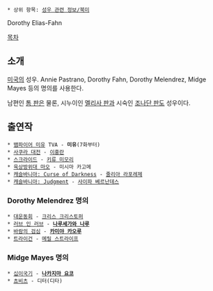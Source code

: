  * 상위 항목: [[성우 관련 정보/북미]]

Dorothy Elias-Fahn

[[목차]]
== 소개 ==
[[미국]]의 성우. Annie Pastrano, Dorothy Fahn, Dorothy Melendrez, Midge Mayes 등의 명의를 사용한다.
 
남편인 [[톰 판]]은 물론, 시누이인 [[멜리사 판]]과 시숙인 [[조나단 판]]도 성우이다.

== 출연작 ==
 * [[뱀파이어 미유]] TVA - '''미유'''(7화부터)
 * [[사쿠라 대전]] - [[이홍란]]
 * [[스크라이드]] - [[키류 미모리]]
 * [[육상방위대 마오]] - 미시마 카고메
 * [[악마성 드라큘라 어둠의 저주|캐슬바니아: Curse of Darkness]] - [[줄리아 라포레제]]
 * [[악마성 드라큘라 저지먼트|캐슬바니아: Judgment]] - [[사이파 베르난데스]]

=== Dorothy Melendrez 명의 ===
 * [[대운동회]] - [[크리스 크리스토퍼]]
 * [[러브 인 러브]] - '''[[나루세가와 나루]]'''
 * [[바람의 검심]] - '''[[카미야 카오루]]'''
 * [[트라이건]] - [[메릴 스트라이프]]

=== Midge Mayes 명의 ===
 * [[십이국기]] - '''[[나카지마 요코]]'''
 * [[쵸비츠]] - 디터(디타)
